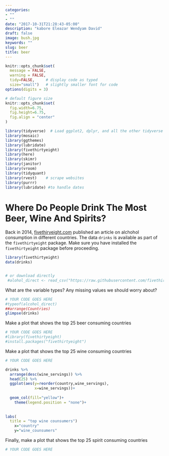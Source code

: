 ```yaml
---
categories:
- ""
- ""
date: "2017-10-31T21:28:43-05:00"
description: "kabore Eleazar Wendyam David"
draft: false
image: bush.jpg
keywords: ""
slug: beer
title: beer
---
```



```r
knitr::opts_chunk$set(
  message = FALSE, 
  warning = FALSE, 
  tidy=FALSE,     # display code as typed
  size="small")   # slightly smaller font for code
options(digits = 3)

# default figure size
knitr::opts_chunk$set(
  fig.width=6.75, 
  fig.height=6.75,
  fig.align = "center"
)
```


```r
library(tidyverse)  # Load ggplot2, dplyr, and all the other tidyverse packages
library(mosaic)
library(ggthemes)
library(lubridate)
library(fivethirtyeight)
library(here)
library(skimr)
library(janitor)
library(vroom)
library(tidyquant)
library(rvest)    # scrape websites
library(purrr)  
library(lubridate) #to handle dates
```



# Where Do People Drink The Most Beer, Wine And Spirits?

Back in 2014, [fivethiryeight.com](https://fivethirtyeight.com/features/dear-mona-followup-where-do-people-drink-the-most-beer-wine-and-spirits/) published an article on alchohol consumption in different countries. The data `drinks` is available as part of the `fivethirtyeight` package. Make sure you have installed the `fivethirtyeight` package before proceeding.


```r
library(fivethirtyeight)
data(drinks)


# or download directly
 #alohol_direct <- read_csv("https://raw.githubusercontent.com/fivethirtyeight/data/master/alcohol-consumption/drinks.csv")

```


What are the variable types? Any missing values we should worry about? 

```r
# YOUR CODE GOES HERE
#typeof(alcohol_direct)
##arrange(Countries)
glimpse(drinks)

```


Make a plot that shows the top 25 beer consuming countries

```r
# YOUR CODE GOES HERE
#library(fivethirtyeight)
#install.packages("fivethirtyeight")

```

Make a plot that shows the top 25 wine consuming countries

```r

# YOUR CODE GOES HERE

drinks %>%  
  arrange(desc(wine_servings)) %>% 
  head(25) %>% 
  ggplot(aes(y=reorder(country,wine_servings),
             x=wine_servings))+
  
  geom_col(fill="yellow")+
    theme(legend.position = "none")+
  
  
labs(
  title = "top wine counsumers")
    x="country"
    y="wine_counsumers"

```

Finally, make a plot that shows the top 25 spirit consuming countries
```r
# YOUR CODE GOES HERE

```
